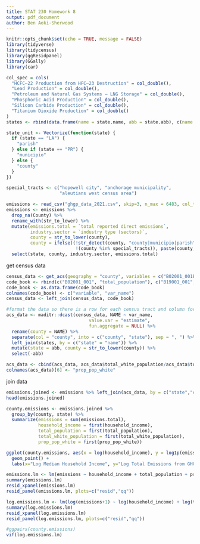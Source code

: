 ```yaml
---
title: STAT 230 Homework 8
output: pdf_document
author: Ben Aoki-Sherwood
---
```


```r
knitr::opts_chunk$set(echo = TRUE, message = FALSE)
library(tidyverse)
library(tidycensus)
library(ggResidpanel)
library(GGally)
library(car)
```

```r
col_spec = cols(
  "HCFC–22 Production from HFC–23 Destruction" = col_double(),
  "Lead Production" = col_double(),
  "Petroleum and Natural Gas Systems – LNG Storage" = col_double(),
  "Phosphoric Acid Production" = col_double(),
  "Silicon Carbide Production" = col_double(),
  "Titanium Dioxide Production" = col_double()
)
states <- rbind(data.frame(name = state.name, abb = state.abb), c(name = "Puerto Rico", abb = "PR"))
```

```r
state_unit <- Vectorize(function(state) {
  if (state == "LA") {
    "parish"
  } else if (state == "PR") {
    "municipio"
  } else {
    "county"
  }
})

special_tracts <- c("hopewell city", "anchorage municipality", 
                    "aleutians west census area")

emissions <- read_csv("ghgp_data_2021.csv", skip=3, n_max = 6483, col_types = col_spec)
emissions <- emissions %>%
  drop_na(County) %>%
  rename_with(str_to_lower) %>%
  mutate(emissions.total = `total reported direct emissions`,
         industry.sector = `industry type (sectors)`,
         county = str_to_lower(county),
         county = ifelse((!str_detect(county, "county|municipio|parish") &
                          !(county %in% special_tracts)), paste(county, state_unit(state)), county)) %>%
  select(state, county, industry.sector, emissions.total)
```

get census data
```r
census_data <- get_acs(geography = "county", variables = c("B02001_001E", "B19001_001E","B02001_002E"), year=2021, geometry = F)
code_book <- rbind(c("B02001_001", "total_population"), c("B19001_001", "household_income"), c("B02001_002", "total_white_population"))
code_book <- as.data.frame(code_book)
colnames(code_book) <- c("variable", "var_name")
census_data <- left_join(census_data, code_book)

#format the data so there is a row for each census tract and column for every variable
acs_data <- maditr::dcast(census_data, NAME ~ var_name, 
                               value.var = "estimate", 
                               fun.aggregate = NULL) %>%
  rename(county = NAME) %>%
  separate(col = "county", into = c("county", "state"), sep = ", ") %>%
  left_join(states, by = c("state" = "name")) %>%
  mutate(state = abb, county = str_to_lower(county)) %>%
  select(-abb)

acs_data <- cbind(acs_data, acs_data$total_white_population/acs_data$total_population)
colnames(acs_data)[6] <- "prop_pop_white"
```


join data
```r
emissions.joined <- emissions %>% left_join(acs_data, by = c("state","county"))
head(emissions.joined)
```

```r
county.emissions <- emissions.joined %>%
  group_by(county, state) %>%
  summarize(emissions = sum(emissions.total),
            household_income = first(household_income),
            total_population = first(total_population),
            total_white_population = first(total_white_population),
            prop_pop_white = first(prop_pop_white))
```

```r
ggplot(county.emissions, aes(x = log(household_income), y = log1p(emissions), color = prop_pop_white)) +
  geom_point() +
  labs(x="Log Median Household Income", y="Log Total Emissions from GHGP-Compliant Facilities", color="Proportion White Population", title="Log emissions from large emitters vs. log median household income for US counties")
```

```r
emissions.lm <- lm(emissions ~ household_income + total_population + prop_pop_white, data = county.emissions)
summary(emissions.lm)
resid_xpanel(emissions.lm)
resid_panel(emissions.lm, plots=c("resid","qq"))
```

```r
log.emissions.lm <- lm(log(emissions+1) ~ log(household_income) + log(total_population) + prop_pop_white, data = county.emissions)
summary(log.emissions.lm)
resid_xpanel(log.emissions.lm)
resid_panel(log.emissions.lm, plots=c("resid","qq"))
```

```r
#ggpairs(county.emissions)
vif(log.emissions.lm)
```


